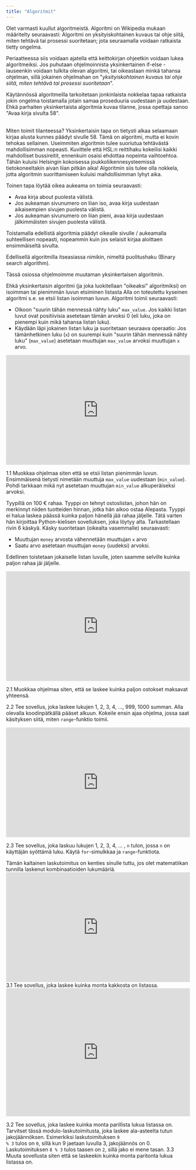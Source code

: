 ```yaml
---
title: "Algoritmit"
---
```


Olet varmasti kuullut algoritmeistä. Algoritmi on Wikipedia mukaan määritelty seuraavasti:
<Quote>Algoritmi on yksityiskohtainen kuvaus tai ohje siitä, miten tehtävä tai prosessi suoritetaan; jota seuraamalla voidaan ratkaista tietty ongelma.</Quote>

Periaatteessa siis voidaan ajatella että keittokirjan ohjeetkin voidaan lukea algoritmeiksi. Jos puhutaan ohjelmoinnista yksinkertainen if-else -lauseenkin voidaan
tulkita olevan algoritmi, tai oikeastaan minkä tahansa ohjelman, sillä jokainen ohjelmahan on "<em>yksityiskohtainen kuvaus tai ohje siitä, miten tehtävä tai prosessi suoritetaan</em>".

<Obs>
Käytännössä algoritmeilla tarkoitetaan jonkinlaista nokkelaa tapaa ratkaista jokin ongelma toistamalla jotain samaa proseduuria uudestaan ja uudestaan.
Ehkä parhaiten yksinkertaista algoritmia kuvaa tilanne, jossa opettaja sanoo "Avaa kirja sivulta 58".
<br/><br/>
 

Miten toimit tilanteessa? Yksinkertaisin tapa on tietysti alkaa selaamaan kirjaa alusta kunnes päädyt sivulle 58. Tämä on algoritmi, mutta ei kovin tehokas sellainen.
Useimmiten algoritmin tulee suoriutua tehtävästä mahdollisimman nopeasti. Kuvittele että HSL:n reittihaku kokeilisi kaikki mahdolliset bussireitit, ennenkuin osaisi ehdottaa nopeinta
vaihtoehtoa. Tähän kuluisi Helsingin kokoisessa joukkoliikennesysteemissä tietokoneeltakin aivan liian pitkän aika! Algoritmin siis tulee olla nokkela, jotta
algoritmin suorittamiseen kuluisi mahdollisimman lyhyt aika.


Toinen tapa löytää oikea aukeama on toimia seuraavasti:

* Avaa kirja about puolesta välistä.
* Jos aukeaman sivunumero on liian iso, avaa kirja uudestaan aikaisempien sivujen puolesta välistä.
* Jos aukeaman sivunumero on liian pieni, avaa kirja uudestaan jälkimmäisten sivujen puolesta välistä.

Toistamalla edellistä algoritmia päädyt oikealle sivulle / aukeamalla suhteellisen nopeasti, nopeammin kuin jos selaisit kirjaa aloittaen ensimmäiseltä sivulta.

Edellisellä algoritmilla itseasiassa nimikin, nimeltä puolitushaku (Binary search algorithm).
</Obs>

Tässä osiossa ohjelmoimme muutaman yksinkertaisen algoritmin.

<Segment title="1. Isoimman luvun etsiminen listasta">
<p>Ehkä yksinkertaisin algoritmi (ja joka luokitellaan "oikeaksi" algoritmiksi) on isoimman tai pienimmän luvun etsiminen listasta
Alla on toteutettu kyseinen algoritmi s.e. se etsii listan isoimman luvun. Algoritmi toimii seuraavasti:  </p>


* Olkoon "suurin tähän mennessä nähty luku" <code>max_value</code>. Jos kaikki listan luvut ovat positiivisia asetetaan tämän arvoksi 0 (eli luku, joka on pienempi 
kuin mikä tahansa listan luku).
* Käydään läpi jokainen listan luku ja suoritetaan seuraava operaatio: Jos tämänhetkinen luku (<code>x</code>) on suurempi kuin "suurin tähän
mennessä nähty luku" (<code>max_value</code>) asetetaan muuttujan <code>max_value</code> arvoksi muuttujan <code>x</code> arvo. 

<iframe src="https://trinket.io/embed/python3/b73ba4628c?runOption=run" width="100%" height="300" frameborder="0" marginwidth="0" marginheight="0" allowfullscreen></iframe>

<Task> 1.1</Task>
Muokkaa ohjelmaa siten että se etsii listan pienimmän luvun. Ensimmäisenä tietysti nimetään muuttuja <code>max_value</code> uudestaan (<code>min_value</code>). Pohdi tarkkaan mikä
nyt asetetaan muuttujan <code>min_value</code> alkuperäiseksi arvoksi.
</Segment>

<Segment title="2. Listan lukujen summa">
Tyypillä on 100 € rahaa. Tyyppi on tehnyt ostoslistan, johon hän on merkinnyt niiden tuotteiden hinnan, jotka hän aikoo ostaa Alepasta.
Tyyppi ei halua laskea päässä kuinka paljon hänellä jää rahaa jäljelle. Tätä varten hän kirjoittaa Python-kielisen sovelluksen, joka löytyy alta.
<Obs>
Tarkastellaan rivin 6 käskyä. Käsky suoritetaan (oikealta vasemmalle) seuraavasti:

* Muuttujan <code>money</code> arvosta vähennetään muuttujan <code>x</code> arvo
* Saatu arvo asetetaan muuttujan <code>money</code> (uudeksi) arvoksi.

Edellinen toistetaan jokaiselle listan luvulle, joten saamme selville kuinka paljon rahaa jäi jäljelle.
</Obs>

<iframe src="https://trinket.io/embed/python3/88d75f3113?runOption=run" width="100%" height="300" frameborder="0" marginwidth="0" marginheight="0" allowfullscreen></iframe>

<Task>2.1</Task>
Muokkaa ohjelmaa siten, että se laskee kuinka paljon ostokset maksavat yhteensä.

<Task>2.2</Task>
Tee sovellus, joka laskee lukujen 1, 2, 3, 4, ..., 999, 1000 summan. Alla olevalla koodinpätkällä pääset alkuun. Kokeile ensin ajaa ohjelma, jossa saat käsityksen siitä,
miten <code>range</code>-funktio toimii.

<iframe src="https://trinket.io/embed/python3/123c5b848e?runOption=run" width="100%" height="300" frameborder="0" marginwidth="0" marginheight="0" allowfullscreen></iframe>

<Task>2.3</Task>
Tee sovellus, joka laskuu lukujen 1, 2, 3, 4, ... , <code>n</code> tulon, jossa <code>n</code> on käyttäjän syöttämä luku. Käytä <code>for</code>-simulkkaa
ja <code>range</code>-funktiota.

<Obs>
Tämän kaltainen laskutoimitus on kenties sinulle tuttu, jos olet matematiikan tunnilla laskenut kombinaatioiden lukumääriä.
</Obs>

<iframe src="https://trinket.io/embed/python3/df422540af" width="100%" height="300" frameborder="0" marginwidth="0" marginheight="0" allowfullscreen></iframe>
</Segment>

<Segment title="3. Tietyn alkion lukumäärä listassa">
<Task>3.1</Task>
Tee sovellus, joka laskee kuinka monta kakkosta on listassa.
<iframe src="https://trinket.io/embed/python3/4eb1edbca2?runOption=run" width="100%" height="350" frameborder="0" marginwidth="0" marginheight="0" allowfullscreen></iframe>

<Task>3.2</Task>
Tee sovellus, joka laskee kuinka monta parillista lukua listassa on. Tarvitset tässä modulo-laskutoimitusta, joka laskee ala-asteelta tutun jakojäännöksen. 
Esimerkiksi laskutoimituksen <Code>9 % 3</Code> tulos on <code>0</code>, sillä kun 9 jaetaan luvulla 3, jakojäännös on 0. Laskutoimituksen <Code>8 % 3</Code> tulos
 taasen on <code>2</code>, sillä jako ei mene tasan.
<Task>3.3</Task>
Muuta sovellusta siten että se laskeekin kuinka monta paritonta lukua listassa on.
</Segment>
